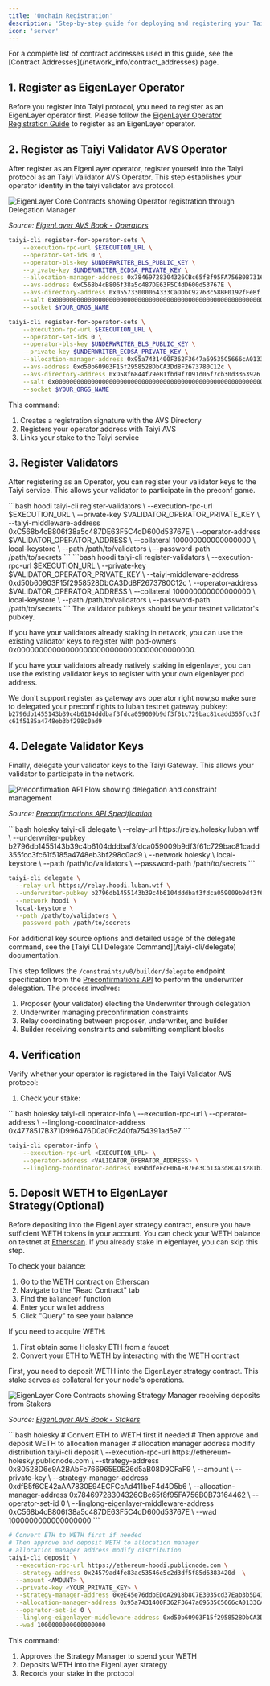 ```yaml
---
title: 'Onchain Registration'
description: 'Step-by-step guide for deploying and registering your Taiyi node on testnet.'
icon: 'server'
---
```

<Note>
For a complete list of contract addresses used in this guide, see the [Contract Addresses](/network_info/contract_addresses) page.
</Note>

## 1. Register as EigenLayer Operator

Before you register into Taiyi protocol, you need to register as an EigenLayer operator first. Please follow the [EigenLayer Operator Registration Guide](https://docs.eigenlayer.xyz/eigenlayer/operator-guides/operator-installation) to register as an EigenLayer operator.


## 2. Register as Taiyi Validator AVS Operator

After register as an EigenLayer operator, register yourself into the Taiyi protocol as an Taiyi Validator AVS Operator. This step establishes your operator identity in the taiyi validator avs protocol.

<Frame>
  <img 
    src="/images/eigen-operator.png" 
    alt="EigenLayer Core Contracts showing Operator registration through Delegation Manager"
    caption="EigenLayer Operator Registration Flow"
  />
</Frame>

*Source: [EigenLayer AVS Book - Operators](https://eigenlabs.gitbook.io/avs-book/learn/eigenlayer-a-visual-guide/actors/operators)*

<CodeGroup>

```bash holesky
taiyi-cli register-for-operator-sets \
    --execution-rpc-url $EXECUTION_URL \
    --operator-set-ids 0 \
    --operator-bls-key $UNDERWRITER_BLS_PUBLIC_KEY \
    --private-key $UNDERWRITER_ECDSA_PRIVATE_KEY \
    --allocation-manager-address 0x78469728304326CBc65f8f95FA756B0B73164462 \
    --avs-address 0xC568b4cB806f38a5c487DE63F5C4dD600d53767E \
    --avs-directory-address 0x055733000064333CaDDbC92763c58BF0192fFeBf \
    --salt 0x0000000000000000000000000000000000000000000000000000000000000000 \
    --socket $YOUR_ORGS_NAME
```

```bash hoodi
taiyi-cli register-for-operator-sets \
    --execution-rpc-url $EXECUTION_URL \
    --operator-set-ids 0 \
    --operator-bls-key $UNDERWRITER_BLS_PUBLIC_KEY \
    --private-key $UNDERWRITER_ECDSA_PRIVATE_KEY \
    --allocation-manager-address 0x95a7431400F362F3647a69535C5666cA0133CAA0 \
    --avs-address 0xd50b60903F15f2958528DbCA3Dd8F2673780C12c \
    --avs-directory-address 0xD58f6844f79eB1fbd9f7091d05f7cb30d3363926 \
    --salt 0x0000000000000000000000000000000000000000000000000000000000000000 \
    --socket $YOUR_ORGS_NAME
```
</CodeGroup>

This command:
1. Creates a registration signature with the AVS Directory
2. Registers your operator address with Taiyi AVS
3. Links your stake to the Taiyi service


## 3. Register Validators

After registering as an Operator, you can register your validator keys to the Taiyi service. This allows your validator to participate in the preconf game.

<CodeGroup>
```bash hoodi
taiyi-cli register-validators \
    --execution-rpc-url $EXECUTION_URL \
    --private-key $VALIDATOR_OPERATOR_PRIVATE_KEY \
    --taiyi-middleware-address 0xC568b4cB806f38a5c487DE63F5C4dD600d53767E \
    --operator-address $VALIDATOR_OPERATOR_ADDRESS \
    --collateral 100000000000000000 \
    local-keystore \
    --path /path/to/validators \
    --password-path /path/to/secrets
```
```bash hoodi
taiyi-cli register-validators \
    --execution-rpc-url $EXECUTION_URL \
    --private-key $VALIDATOR_OPERATOR_PRIVATE_KEY \
    --taiyi-middleware-address 0xd50b60903F15f2958528DbCA3Dd8F2673780C12c \
    --operator-address $VALIDATOR_OPERATOR_ADDRESS \
    --collateral 100000000000000000 \
    local-keystore \
    --path /path/to/validators \
    --password-path /path/to/secrets
```
</CodeGroup>

<Note>
The validator pubkeys should be your testnet validator's pubkey.

If you have your validators already staking in network, you can use the existing validator keys to register with pod-owners 0x0000000000000000000000000000000000000000.

If you have your validators already natively staking in eigenlayer, you can use the existing validator keys to register with your own eigenlayer pod address.

We don't support register as gateway avs operator right now,so make sure to delegated your preconf rights to luban testnet gateway pubkey: `b2796db1455143b39c4b6104dddbaf3fdca059009b9df3f61c729bac81cadd355fcc3fc61f5185a4748eb3bf298c0ad9`
</Note>

## 4. Delegate Validator Keys

Finally, delegate your validator keys to the Taiyi Gateway. This allows your validator to participate in the network.

<Frame>
  <img 
    src="/images/preconf-api.png" 
    alt="Preconfirmation API Flow showing delegation and constraint management"
    caption="Preconfirmation API Flow - Delegation and Constraint Management"
  />
</Frame>

*Source: [Preconfirmations API Specification](https://github.com/ethereum-commitments/constraints-specs/blob/main/specs/preconf-api.md#endpoint-constraintsv0builderdelegate)*

<CodeGroup>
```bash holesky
taiyi-cli delegate \
  --relay-url https://relay.holesky.luban.wtf \
  --underwriter-pubkey b2796db1455143b39c4b6104dddbaf3fdca059009b9df3f61c729bac81cadd355fcc3fc61f5185a4748eb3bf298c0ad9 \
  --network holesky \
  local-keystore \
  --path /path/to/validators \
  --password-path /path/to/secrets
```

```bash hoodi
taiyi-cli delegate \
  --relay-url https://relay.hoodi.luban.wtf \
  --underwriter-pubkey b2796db1455143b39c4b6104dddbaf3fdca059009b9df3f61c729bac81cadd355fcc3fc61f5185a4748eb3bf298c0ad9 \
  --network hoodi \
  local-keystore \
  --path /path/to/validators \
  --password-path /path/to/secrets
```
</CodeGroup>

<Note>
For additional key source options and detailed usage of the delegate command, see the [Taiyi CLI Delegate Command](/taiyi-cli/delegate) documentation.
</Note>



This step follows the `/constraints/v0/builder/delegate` endpoint specification from the [Preconfirmations API](https://github.com/eth-fabric/constraints-specs/blob/main/specs/constraints-api.md#endpoint-constraintsv0builderdelegate) to perform the underwriter delegation. The process involves:

1. Proposer (your validator) electing the Underwriter through delegation
2. Underwriter managing preconfirmation constraints
3. Relay coordinating between proposer, underwriter, and builder
4. Builder receiving constraints and submitting compliant blocks

## 4. Verification

Verify whether your operator is registered in the Taiyi Validator AVS protocol:

1. Check your stake:

<CodeGroup>
```bash holesky
taiyi-cli operator-info \
    --execution-rpc-url <EXECUTION_URL> \
    --operator-address <VALIDATOR_OPERATOR_ADDRESS> \
    --linglong-coordinator-address 0x4778517B371D996476D0a0Fc240fa754391ad5e7
```

```bash hoodi
taiyi-cli operator-info \
    --execution-rpc-url <EXECUTION_URL> \
    --operator-address <VALIDATOR_OPERATOR_ADDRESS> \
    --linglong-coordinator-address 0x9bdfeFcE06AFB7Ee3Cb13a3d8C413281b7F909B7
```
</CodeGroup>


## 5. Deposit WETH to EigenLayer Strategy(Optional)

Before depositing into the EigenLayer strategy contract, ensure you have sufficient WETH tokens in your account. You can check your WETH balance on testnet at [Etherscan](https://holesky.etherscan.io/address/0x94373a4919B3240D86eA41593D5eBa789FEF3848#readContract).
If you already stake in eigenlayer, you can skip this step.

To check your balance:
1. Go to the WETH contract on Etherscan
2. Navigate to the "Read Contract" tab
3. Find the `balanceOf` function
4. Enter your wallet address
5. Click "Query" to see your balance

If you need to acquire WETH:
1. First obtain some Holesky ETH from a faucet
2. Convert your ETH to WETH by interacting with the WETH contract


First, you need to deposit WETH into the EigenLayer strategy contract. This stake serves as collateral for your node's operations.

<Frame>
  <img 
    src="/images/eigen-staker.png" 
    alt="EigenLayer Core Contracts showing Strategy Manager receiving deposits from Stakers"
    caption="EigenLayer Core Contracts - Staking Flow"
  />
</Frame>

*Source: [EigenLayer AVS Book - Stakers](https://eigenlabs.gitbook.io/avs-book/learn/eigenlayer-a-visual-guide/actors/stakers)*

<CodeGroup>
```bash holesky
# Convert ETH to WETH first if needed
# Then approve and deposit WETH to allocation manager
# allocation manager address modify distribution
taiyi-cli deposit \
  --execution-rpc-url https://ethereum-holesky.publicnode.com \
  --strategy-address 0x80528D6e9A2BAbFc766965E0E26d5aB08D9CFaF9 \
  --amount <AMOUNT> \
  --private-key <YOUR_PRIVATE_KEY> \
  --strategy-manager-address 0xdfB5f6CE42aAA7830E94ECFCcAd411beF4d4D5b6 \
  --allocation-manager-address 0x78469728304326CBc65f8f95FA756B0B73164462 \
  --operator-set-id 0 \
  --linglong-eigenlayer-middleware-address 0xC568b4cB806f38a5c487DE63F5C4dD600d53767E \
  --wad 1000000000000000000
```

```bash hoodi
# Convert ETH to WETH first if needed
# Then approve and deposit WETH to allocation manager
# allocation manager address modify distribution
taiyi-cli deposit \
  --execution-rpc-url https://ethereum-hoodi.publicnode.com \
  --strategy-address 0x24579ad4fe83ac53546e5c2d3df5f85d6383420d	 \
  --amount <AMOUNT> \
  --private-key <YOUR_PRIVATE_KEY> \
  --strategy-manager-address 0xeE45e76ddbEDdA2918b8C7E3035cd37Eab3b5D41	 \
  --allocation-manager-address 0x95a7431400F362F3647a69535C5666cA0133CAA0 \
  --operator-set-id 0 \
  --linglong-eigenlayer-middleware-address 0xd50b60903F15f2958528DbCA3Dd8F2673780C12c \
  --wad 1000000000000000000
```
</CodeGroup>

This command:
1. Approves the Strategy Manager to spend your WETH
2. Deposits WETH into the EigenLayer strategy
3. Records your stake in the protocol
